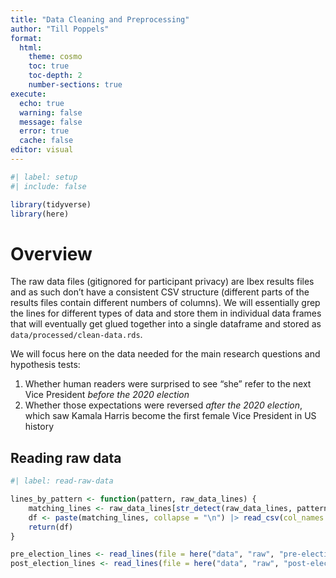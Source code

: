 ```yaml
---
title: "Data Cleaning and Preprocessing"
author: "Till Poppels"
format: 
  html:
    theme: cosmo
    toc: true
    toc-depth: 2
    number-sections: true
execute:
  echo: true
  warning: false
  message: false
  error: true
  cache: false
editor: visual
---
```


```r
#| label: setup
#| include: false

library(tidyverse)
library(here)
```

# Overview

The raw data files (gitignored for participant privacy) are Ibex results files and as such don't have a consistent CSV structure (different parts of the results files contain different numbers of columns). We will essentially grep the lines for different types of data and store them in individual data frames that will eventually get glued together into a single dataframe and stored as `data/processed/clean-data.rds`.

We will focus here on the data needed for the main research questions and hypothesis tests:

1. Whether human readers were surprised to see "she" refer to the next Vice President *before the 2020 election*
2. Whether those expectations were reversed *after the 2020 election*, which saw Kamala Harris become the first female Vice President in US history

## Reading raw data

```r
#| label: read-raw-data

lines_by_pattern <- function(pattern, raw_data_lines) {
    matching_lines <- raw_data_lines[str_detect(raw_data_lines, pattern)]
    df <- paste(matching_lines, collapse = "\n") |> read_csv(col_names = FALSE)
    return(df)
}

pre_election_lines <- read_lines(file = here("data", "raw", "pre-election-raw-data.txt"))
post_election_lines <- read_lines(file = here("data", "raw", "post-election-raw-data.txt"))


```

